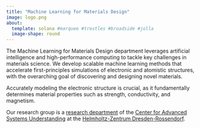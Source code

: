 ```yaml
---
title: "Machine Learning for Materials Design"
image: logo.png
about: 
  template: solana #marquee #trestles #broadside #jolla
  image-shape: round
---
```


The Machine Learning for Materials Design department leverages artificial intelligence and high-performance computing to tackle key challenges in materials science.
We develop scalable machine learning methods that accelerate first-principles simulations of electronic and atomistic structures, with the overarching goal of discovering and designing novel materials.

Accurately modeling the electronic structure is crucial, as it fundamentally determines material properties such as strength, conductivity, and magnetism.

Our research group is a [research department](https://www.casus.science/?page_id=4660){target="_blank"} of the [Center for Advanced Systems Understanding](https://www.casus.science){target="_blank"} at the [Helmholtz-Zentrum Dresden-Rossendorf](https://www.hzdr.de){target="_blank"}.